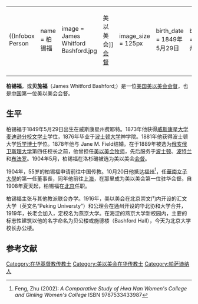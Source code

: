 {|align="right" 
|{{Infobox Person
| name   = 柏锡福
| image     = James Whitford Bashford.jpg
| caption  = [[美以美会|美以美会]][[主教|会督]]
| image_size  = 125px
| birth_date  = 1849年5月29日
| birth_place = 威斯康星州费耶特
| death_date  = {{death date and age|1919|3|18|1849|5|29}}
| death_place = 加州[[帕萨迪纳|帕萨迪纳]]
}}
|-
|}
'''柏锡福'''，或'''贝施福'''（James Whitford Bashford;{{bd|1849年|5月29日|1919年|3月18日}}）是一位[[美国|美国]][[美以美会|美以美会]][[主教|会督]]，也是[[中国|中国]]第一位美以美会会督。

== 生平 ==
柏锡福于1849年5月29日出生在威斯康星州费耶特。1873年他获得[[威斯康星大学麦迪逊分校|威斯康星大学麦迪逊分校]][[文学士|文学士]]学位，1876年毕业于[[波士顿大学|波士顿大学]]神学院。1881年他获得波士顿大学[[哲学博士|哲学博士]]学位。1878年他与 Jane M. Field结婚。在于1889年被选为[[俄亥俄卫斯理大学|俄亥俄卫斯理大学]]第四任校长之前，他曾担任[[美以美会|美以美会]][[牧师|牧师]]，先后服务于[[波士顿|波士顿]]、[[波特蘭_(緬因州)|波特兰]]和[[布法罗|布法罗]]。1904年5月，柏锡福在洛杉磯被选为美以美会[[主教|会督]]。

1904年，55岁的柏锡福申请前往中国传教。10月20日他抵达[[福州|福州]]<ref>Feng, Zhu (2002): ''A Comparative Study of Hwa Nan Women's College and Ginling Women's College'' ISBN 9787533433987</ref>，任[[華南女子大學|華南女子大學]]的第一任董事長，同年他前往[[上海|上海]]，在那里成为美以美会第一位驻华会督。自1908年夏天起，柏锡福在[[北京|北京]]任职。

柏锡福主张与其他教派联合办学。1916年，美以美会在北京崇文门内开设的汇文大学（英文名“Peking Universty”）和公理会在通州开设的华北协和大学合并，1919年，长老会加入，定校名为燕京大学。在海淀的燕京大学新校园内，主要的标志性建筑以他的名字命名为贝公楼或施德楼（Bashford Hall），今天为北京大学校长办公楼。

==参考文献==
{{reflist}}

{{福州基督教传教士}}

{{Authority control}}
{{DEFAULTSORT:Bashford, James Whitford}}

[[Category:在华基督教传教士|Category:在华基督教传教士]]
[[Category:美以美会在华传教士|Category:美以美会在华传教士]]
[[Category:帕萨迪纳人|Category:帕萨迪纳人]]